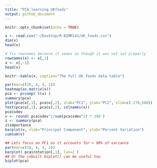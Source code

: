 ```yaml
---
title: "PCA_learning_UKfoods"
output: github_document
---
```


```r
knitr::opts_chunk$set(echo = TRUE)
```

```r
x <- read.csv("~/Desktop/R-BIMM143/UK_foods.csv")
dim(x)
head(x)
```

```r
# fix rownames because it seems as though it was not set properly
rownames(x) <- x[,1]
x <- x[,-1]
head(x)
```


```r
knitr::kable(x, caption="The full UK foods data table")
```

```r
par(mar=c(20, 4, 4, 2))
heatmap(as.matrix(x))
pca <- prcomp( t(x) )
summary(pca)
plot(pca$x[,1], pca$x[,2], xlab="PC1", ylab="PC2", xlim=c(-270,500))
text(pca$x[,1], pca$x[,2], colnames(x))
pca$sdev
v <- round( pca$sdev^2/sum(pca$sdev^2) * 100 )
z <- summary(pca)
z$importance
barplot(v, xlab="Principal Component", ylab="Percent Variation")
cumsum(v)
```

```r
## Lets focus on PC1 as it accounts for > 90% of variance 
par(mar=c(10, 4, 4, 2))
barplot( pca$rotation[,1], las=2 )
## Or the inbuilt biplot() can be useful too 
biplot(pca)
```


```r

```


